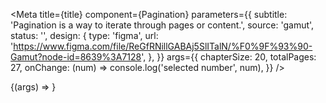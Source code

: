 
<Meta
  title={title}
  component={Pagination}
  parameters={{
    subtitle: 'Pagination is a way to iterate through pages or content.',
    source: 'gamut',
    status: '',
    design: {
      type: 'figma',
      url:
        'https://www.figma.com/file/ReGfRNillGABAj5SlITalN/%F0%9F%93%90-Gamut?node-id=8639%3A7128',
    },
  }}
  args={{
    chapterSize: 20,
    totalPages: 27,
    onChange: (num) => console.log('selected number', num),
  }}
/>

<Canvas>
  <Story name="Pagination">{(args) => <Pagination {...args} />}</Story>
</Canvas>

<PropsTable story="Pagination" />
